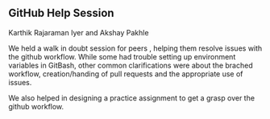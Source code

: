 ## GitHub Help Session 

Karthik Rajaraman Iyer and Akshay Pakhle

We held a walk in doubt session for peers , helping them resolve issues with the github workflow. While some had trouble setting up environment variables in GitBash, other common clarifications were about the brached workflow, creation/handing of pull requests and the appropriate use of issues.

We also helped in designing a practice assignment to get a grasp over the github workflow.
